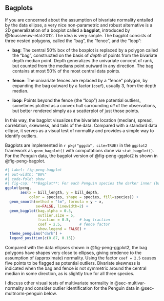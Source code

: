 ## Bagplots

\ixon{bagplot}

If you are concerned about the assumption of bivariate normality entailed by the data ellipse, a very nice
non-parametric and robust alternative  is a 2D generalization of a boxplot called
a **bagplot**, introduced by @Rousseeuw-etal:2012. 
The idea is very simple. The bagplot consists of three nested polygons, called the "bag", the "fence", and the "loop":

* **bag**: The central 50% box of the boxplot is replaced by a polygon called the "bag", constructed on the basis of _depth_ of points from the bivariate depth median point. Depth generalizes the univariate concept of rank, but counted from the medians point outward in any direction.
The bag contains at most 50% of the most central data points.
\ix{depth}

* **fence**: The univariate fences are replaced by a "fence" polygon,  by expanding the bag outward by a factor (`coef`), usually 3, from the depth median.

* **loop**: Points beyond the fence (the "loop") are potential outliers, sometimes plotted as a convex hull surrounding _all_ of the observations, but better rendered simply as a scatterplot of just those points.

In this way, the bagplot visualizes the bivariate location (median), spread, correlation, skewness, and tails of the data.
Compared with a standard data ellipse, it serves as a visual test of normality and provides a simple way to identify outliers.

Bagplots are implemented in `r pkg("gggda", cite=TRUE)` in the `ggplot2` framework as `geom_bagplot()` with computations done
via `stat_bagplot()`.
For the Penguin data, the bagplot version of @fig-peng-ggplot2 is shown in @fig-peng-bagplot.

```r
#| label: fig-peng-bagplot
#| out-width: "80%"
#| code-fold: show
#| fig-cap: "**Bagplot**: For each Penguin species the darker inner (bag) polygon reflects the innermost 50% of the data points. The outer (fence) polygon corresponds to points enclosed by a multiple of the bag. Points outside the fence for each species are ploted individually."
ggplot(peng, 
       aes(x = bill_length, y = bill_depth,
           color = species, shape = species, fill=species)) +
  geom_smooth(method = "lm", formula = y ~ x,
              se=FALSE, linewidth=2) +
  geom_bagplot(bag.alpha = 0.5,
               outlier.size = 5,
               fraction = 0.5,    # bag fraction
               coef = 2.5,        # fence factor
               show.legend = FALSE) +
  theme_penguins("dark") +
  legend_position(c(0.87, 0.15)) 
```

Compared with the data ellipses shown in @fig-peng-ggplot2, the bag polygons have shapes very close to ellipses,
giving credence to the assumption of (approximate) normality. Using the factor `coef = 2.5` causes five points to be flagged as potential
outliers. Bivariate skewness is indicated when the bag and fence is not symmetric around the central median in some direction,
as is slightly true for all three species.

I discuss other visual tests of multivariate normality in @sec-multivar-normality and consider outlier identification
for the Penguin data in @sec-multnorm-penguin below.
\ix{outliers}

\ixoff{bagplot}

